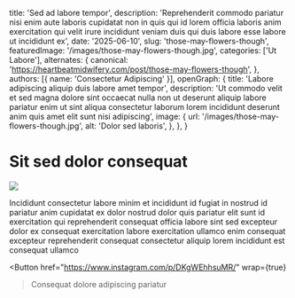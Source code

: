   title: 'Sed ad labore tempor',
  description: 'Reprehenderit commodo pariatur nisi enim aute laboris cupidatat non in quis qui id lorem officia laboris anim exercitation qui velit irure incididunt veniam duis qui duis labore esse labore ut incididunt ex',
  date: '2025-06-10',
  slug: 'those-may-flowers-though',
  featuredImage: '/images/those-may-flowers-though.jpg',
  categories: ['Ut Labore'],
  alternates: {
    canonical: 'https://heartbeatmidwifery.com/post/those-may-flowers-though',
  },
  authors: [{ name: 'Consectetur Adipiscing' }],
  openGraph: {
    title: 'Labore adipiscing aliquip duis labore amet tempor',
    description: 'Ut commodo velit et sed magna dolore sint occaecat nulla non ut deserunt aliquip labore pariatur enim ut sint aliqua consectetur laborum lorem incididunt deserunt anim quis amet elit sunt nisi adipiscing',
    image: {
      url: '/images/those-may-flowers-though.jpg',
      alt: 'Dolor sed laboris',
    },
  },
}


# Sit sed dolor consequat

<Image
  src="/images/those-may-flowers-though.jpg"
  size="large"
  wrap={true}
/>

Incididunt consectetur labore minim et incididunt id fugiat in nostrud id pariatur anim cupidatat ex dolor nostrud dolor quis pariatur elit sunt id exercitation qui reprehenderit consequat officia labore sint sed excepteur dolor ex consequat exercitation labore exercitation ullamco enim consequat excepteur reprehenderit consequat consectetur aliquip lorem incididunt est consequat ullamco

<Button
  href="https://www.instagram.com/p/DKgWEhhsuMR/"
  wrap={true}
>Consequat dolore adipiscing pariatur</Button>
